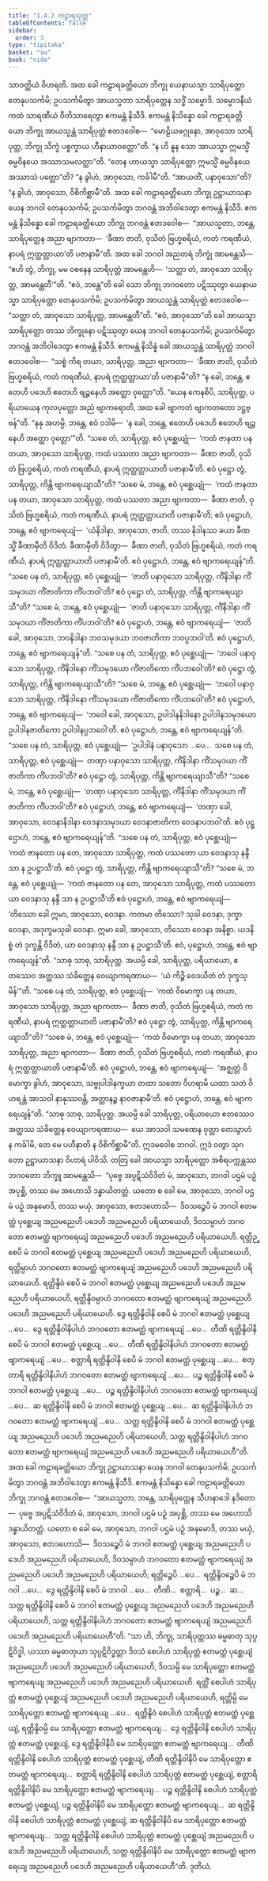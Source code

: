 ```yaml
---
title: "1.4.2 ကဠာရသုတ္တ"
tableOfContents: false
sidebar:
  order: 3
type: "tipitaka"
basket: "su"
book: "nida"
---
```



<DynamicBreadcrumb />

<Division number="32" book="nida">

<Paragraph number="222" book="nida">
သာဝတ္ထိယံ ဝိဟရတိ. အထ ခေါ ကဠာရခတ္တိယော ဘိက္ခု ယေနာယသ္မာ သာရိပုတ္တော တေနုပသင်္ကမိ; ဥပသင်္ကမိတွာ အာယသ္မတာ သာရိပုတ္တေန သဒ္ဓိံ သမ္မောဒိ. သမ္မောဒနီယံ ကထံ သာရဏီယံ ဝီတိသာရေတွာ ဧကမန္တံ နိသီဒိ. ဧကမန္တံ နိသိန္နော ခေါ ကဠာရခတ္တိယော ဘိက္ခု အာယသ္မန္တံ သာရိပုတ္တံ ဧတဒဝေါစ—  “မောဠိယဖဂ္ဂုနော, အာဝုသော သာရိပုတ္တ, ဘိက္ခု သိက္ခံ ပစ္စက္ခာယ ဟီနာယာဝတ္တော”တိ. “န ဟိ နူန သော အာယသ္မာ ဣမသ္မိံ ဓမ္မဝိနယေ အဿာသမလတ္ထာ”တိ.
</Paragraph>

<Paragraph number="223" book="nida">
“တေန ဟာယသ္မာ သာရိပုတ္တော ဣမသ္မိံ ဓမ္မဝိနယေ အဿာသံ ပတ္တော”တိ?
</Paragraph>

<Paragraph number="224" book="nida">
“န ခွါဟံ, အာဝုသော, ကင်္ခါမီ”တိ. “အာယတိံ, ပနာဝုသော”တိ?
</Paragraph>

<Paragraph number="225" book="nida">
“န ခွါဟံ, အာဝုသော, ဝိစိကိစ္ဆာမီ”တိ.
</Paragraph>

<Paragraph number="226" book="nida">
အထ ခေါ ကဠာရခတ္တိယော ဘိက္ခု ဥဋ္ဌာယာသနာ ယေန ဘဂဝါ တေနုပသင်္ကမိ; ဥပသင်္ကမိတွာ ဘဂဝန္တံ အဘိဝါဒေတွာ ဧကမန္တံ နိသီဒိ. ဧကမန္တံ နိသိန္နော ခေါ ကဠာရခတ္တိယော ဘိက္ခု ဘဂဝန္တံ ဧတဒဝေါစ—  “အာယသ္မတာ, ဘန္တေ, သာရိပုတ္တေန အညာ ဗျာကတာ—  ‘ခီဏာ ဇာတိ, ဝုသိတံ ဗြဟ္မစရိယံ, ကတံ ကရဏီယံ, နာပရံ ဣတ္ထတ္တာယာ’တိ ပဇာနာမီ”တိ.
</Paragraph>

<Paragraph number="227" book="nida">
အထ ခေါ ဘဂဝါ အညတရံ ဘိက္ခုံ အာမန္တေသိ—  “ဧဟိ တွံ, ဘိက္ခု, မမ ဝစနေန သာရိပုတ္တံ အာမန္တေဟိ—  ‘သတ္ထာ တံ, အာဝုသော သာရိပုတ္တ, အာမန္တေတီ’”တိ. “ဧဝံ, ဘန္တေ”တိ ခေါ သော ဘိက္ခု ဘဂဝတော ပဋိဿုတွာ ယေနာယသ္မာ သာရိပုတ္တော တေနုပသင်္ကမိ; ဥပသင်္ကမိတွာ အာယသ္မန္တံ သာရိပုတ္တံ ဧတဒဝေါစ—  “သတ္ထာ တံ, အာဝုသော သာရိပုတ္တ, အာမန္တေတီ”တိ. “ဧဝံ, အာဝုသော”တိ ခေါ အာယသ္မာ သာရိပုတ္တော တဿ ဘိက္ခုနော ပဋိဿုတွာ ယေန ဘဂဝါ တေနုပသင်္ကမိ; ဥပသင်္ကမိတွာ ဘဂဝန္တံ အဘိဝါဒေတွာ ဧကမန္တံ နိသီဒိ. ဧကမန္တံ နိသိန္နံ ခေါ အာယသ္မန္တံ သာရိပုတ္တံ ဘဂဝါ ဧတဒဝေါစ—  “သစ္စံ ကိရ တယာ, သာရိပုတ္တ, အညာ ဗျာကတာ—  ‘ခီဏာ ဇာတိ, ဝုသိတံ ဗြဟ္မစရိယံ, ကတံ ကရဏီယံ, နာပရံ ဣတ္ထတ္တာယာ’တိ ပဇာနာမီ”တိ? “န ခေါ, ဘန္တေ, ဧတေဟိ ပဒေဟိ ဧတေဟိ ဗျဉ္ဇနေဟိ အတ္ထော ဝုတ္တော”တိ. “ယေန ကေနစိပိ, သာရိပုတ္တ, ပရိယာယေန ကုလပုတ္တော အညံ ဗျာကရောတိ, အထ ခေါ ဗျာကတံ ဗျာကတတော ဒဋ္ဌဗ္ဗန်”တိ. “နနု အဟမ္ပိ, ဘန္တေ, ဧဝံ ဝဒါမိ—  ‘န ခေါ, ဘန္တေ, ဧတေဟိ ပဒေဟိ ဧတေဟိ ဗျဉ္ဇနေဟိ အတ္ထော ဝုတ္တော’”တိ.
</Paragraph>

<Paragraph number="228" book="nida">
“သစေ တံ, သာရိပုတ္တ, ဧဝံ ပုစ္ဆေယျုံ—  ‘ကထံ ဇာနတာ ပန တယာ, အာဝုသော သာရိပုတ္တ, ကထံ ပဿတာ အညာ ဗျာကတာ—  ခီဏာ ဇာတိ, ဝုသိတံ ဗြဟ္မစရိယံ, ကတံ ကရဏီယံ, နာပရံ ဣတ္ထတ္တာယာတိ ပဇာနာမီ’တိ. ဧဝံ ပုဋ္ဌော တွံ, သာရိပုတ္တ, ကိန္တိ ဗျာကရေယျာသီ”တိ?
</Paragraph>

<Paragraph number="229" book="nida">
“သစေ မံ, ဘန္တေ, ဧဝံ ပုစ္ဆေယျုံ—  ‘ကထံ ဇာနတာ ပန တယာ, အာဝုသော သာရိပုတ္တ, ကထံ ပဿတာ အညာ ဗျာကတာ—  ခီဏာ ဇာတိ, ဝုသိတံ ဗြဟ္မစရိယံ, ကတံ ကရဏီယံ, နာပရံ ဣတ္ထတ္တာယာတိ ပဇာနာမီ’တိ; ဧဝံ ပုဋ္ဌောဟံ, ဘန္တေ, ဧဝံ ဗျာကရေယျံ—  ‘ယံနိဒါနာ, အာဝုသော, ဇာတိ, တဿ နိဒါနဿ ခယာ ခီဏသ္မိံ ခီဏာမှီတိ ဝိဒိတံ. ခီဏာမှီတိ ဝိဒိတွာ—  ခီဏာ ဇာတိ, ဝုသိတံ ဗြဟ္မစရိယံ, ကတံ ကရဏီယံ, နာပရံ ဣတ္ထတ္တာယာတိ ပဇာနာမီ’တိ. ဧဝံ ပုဋ္ဌောဟံ, ဘန္တေ, ဧဝံ ဗျာကရေယျန်”တိ.
</Paragraph>

<Paragraph number="230" book="nida">
“သစေ ပန တံ, သာရိပုတ္တ, ဧဝံ ပုစ္ဆေယျုံ—  ‘ဇာတိ ပနာဝုသော သာရိပုတ္တ, ကိံနိဒါနာ ကိံသမုဒယာ ကိံဇာတိကာ ကိံပဘဝါ’တိ? ဧဝံ ပုဋ္ဌော တံ, သာရိပုတ္တ, ကိန္တိ ဗျာကရေယျာသီ”တိ? “သစေ မံ, ဘန္တေ, ဧဝံ ပုစ္ဆေယျုံ—  ‘ဇာတိ ပနာဝုသော သာရိပုတ္တ, ကိံနိဒါနာ ကိံသမုဒယာ ကိံဇာတိကာ ကိံပဘဝါ’တိ? ဧဝံ ပုဋ္ဌောဟံ, ဘန္တေ, ဧဝံ ဗျာကရေယျံ—  ‘ဇာတိ ခေါ, အာဝုသော, ဘဝနိဒါနာ ဘဝသမုဒယာ ဘဝဇာတိကာ ဘဝပ္ပဘဝါ’တိ. ဧဝံ ပုဋ္ဌောဟံ, ဘန္တေ, ဧဝံ ဗျာကရေယျန်”တိ.
</Paragraph>

<Paragraph number="231" book="nida">
“သစေ ပန တံ, သာရိပုတ္တ, ဧဝံ ပုစ္ဆေယျုံ—  ‘ဘဝေါ ပနာဝုသော သာရိပုတ္တ, ကိံနိဒါနော ကိံသမုဒယော ကိံဇာတိကော ကိံပဘဝေါ’တိ? ဧဝံ ပုဋ္ဌော တွံ, သာရိပုတ္တ, ကိန္တိ ဗျာကရေယျာသီ”တိ? “သစေ မံ, ဘန္တေ, ဧဝံ ပုစ္ဆေယျုံ—  ‘ဘဝေါ ပနာဝုသော သာရိပုတ္တ, ကိံနိဒါနော ကိံသမုဒယော ကိံဇာတိကော ကိံပဘဝေါ’တိ? ဧဝံ ပုဋ္ဌောဟံ, ဘန္တေ, ဧဝံ ဗျာကရေယျံ—  ‘ဘဝေါ ခေါ, အာဝုသော, ဥပါဒါနနိဒါနော ဥပါဒါနသမုဒယော ဥပါဒါနဇာတိကော ဥပါဒါနပ္ပဘဝေါ’တိ. ဧဝံ ပုဋ္ဌောဟံ, ဘန္တေ, ဧဝံ ဗျာကရေယျန်”တိ.
</Paragraph>

<Paragraph number="232" book="nida">
“သစေ ပန တံ, သာရိပုတ္တ, ဧဝံ ပုစ္ဆေယျုံ—  ‘ဥပါဒါနံ ပနာဝုသော …ပေ…  သစေ ပန တံ, သာရိပုတ္တ, ဧဝံ ပုစ္ဆေယျုံ—  တဏှာ ပနာဝုသော သာရိပုတ္တ, ကိံနိဒါနာ ကိံသမုဒယာ ကိံဇာတိကာ ကိံပဘဝါ’တိ? ဧဝံ ပုဋ္ဌော တွံ, သာရိပုတ္တ, ကိန္တိ ဗျာကရေယျာသီ”တိ? “သစေ မံ, ဘန္တေ, ဧဝံ ပုစ္ဆေယျုံ—  ‘တဏှာ ပနာဝုသော သာရိပုတ္တ, ကိံနိဒါနာ ကိံသမုဒယာ ကိံဇာတိကာ ကိံပဘဝါ’တိ? ဧဝံ ပုဋ္ဌောဟံ, ဘန္တေ, ဧဝံ ဗျာကရေယျံ—  ‘တဏှာ ခေါ, အာဝုသော, ဝေဒနာနိဒါနာ ဝေဒနာသမုဒယာ ဝေဒနာဇာတိကာ ဝေဒနာပဘဝါ’တိ. ဧဝံ ပုဋ္ဌောဟံ, ဘန္တေ, ဧဝံ ဗျာကရေယျန်”တိ.
</Paragraph>

<Paragraph number="233" book="nida">
“သစေ ပန တံ, သာရိပုတ္တ, ဧဝံ ပုစ္ဆေယျုံ—  ‘ကထံ ဇာနတော ပန တေ, အာဝုသော သာရိပုတ္တ, ကထံ ပဿတော ယာ ဝေဒနာသု နန္ဒီ သာ န ဥပဋ္ဌာသီ’တိ. ဧဝံ ပုဋ္ဌော တွံ, သာရိပုတ္တ, ကိန္တိ ဗျာကရေယျာသီ”တိ? “သစေ မံ, ဘန္တေ, ဧဝံ ပုစ္ဆေယျုံ—  ‘ကထံ ဇာနတော ပန တေ, အာဝုသော သာရိပုတ္တ, ကထံ ပဿတော ယာ ဝေဒနာသု နန္ဒီ သာ န ဥပဋ္ဌာသီ’တိ ဧဝံ ပုဋ္ဌောဟံ, ဘန္တေ, ဧဝံ ဗျာကရေယျံ—  ‘တိဿော ခေါ ဣမာ, အာဝုသော, ဝေဒနာ. ကတမာ တိဿော? သုခါ ဝေဒနာ, ဒုက္ခာ ဝေဒနာ, အဒုက္ခမသုခါ ဝေဒနာ. ဣမာ ခေါ, အာဝုသော, တိဿော ဝေဒနာ အနိစ္စာ. ယဒနိစ္စံ တံ ဒုက္ခန္တိ ဝိဒိတံ, ယာ ဝေဒနာသု နန္ဒီ သာ န ဥပဋ္ဌာသီ’တိ. ဧဝံ, ပုဋ္ဌောဟံ, ဘန္တေ, ဧဝံ ဗျာကရေယျန်”တိ.
</Paragraph>

<Paragraph number="234" book="nida">
“သာဓု သာဓု, သာရိပုတ္တ. အယမ္ပိ ခေါ, သာရိပုတ္တ, ပရိယာယော, ဧတဿေဝ အတ္ထဿ သံခိတ္တေန ဝေယျာကရဏာယ—  ‘ယံ ကိဉ္စိ ဝေဒယိတံ တံ ဒုက္ခသ္မိန်’”တိ.
</Paragraph>

<Paragraph number="235" book="nida">
“သစေ ပန တံ, သာရိပုတ္တ, ဧဝံ ပုစ္ဆေယျုံ—  ‘ကထံ ဝိမောက္ခာ ပန တယာ, အာဝုသော သာရိပုတ္တ, အညာ ဗျာကတာ—  ခီဏာ ဇာတိ, ဝုသိတံ ဗြဟ္မစရိယံ, ကတံ ကရဏီယံ, နာပရံ ဣတ္ထတ္တာယာတိ ပဇာနာမီ’တိ? ဧဝံ ပုဋ္ဌော တွံ, သာရိပုတ္တ, ကိန္တိ ဗျာကရေယျာသီ”တိ? “သစေ မံ, ဘန္တေ, ဧဝံ ပုစ္ဆေယျုံ—  ‘ကထံ ဝိမောက္ခာ ပန တယာ, အာဝုသော သာရိပုတ္တ, အညာ ဗျာကတာ—  ခီဏာ ဇာတိ, ဝုသိတံ ဗြဟ္မစရိယံ, ကတံ ကရဏီယံ, နာပရံ ဣတ္ထတ္တာယာတိ ပဇာနာမီ’တိ. ဧဝံ ပုဋ္ဌောဟံ, ဘန္တေ, ဧဝံ ဗျာကရေယျံ—  ‘အဇ္ဈတ္တံ ဝိမောက္ခာ ခွါဟံ, အာဝုသော, သဗ္ဗုပါဒါနက္ခယာ တထာ သတော ဝိဟရာမိ ယထာ သတံ ဝိဟရန္တံ အာသဝါ နာနုဿဝန္တိ, အတ္တာနဉ္စ နာဝဇာနာမီ’တိ. ဧဝံ ပုဋ္ဌောဟံ, ဘန္တေ, ဧဝံ ဗျာကရေယျန်”တိ.
</Paragraph>

<Paragraph number="236" book="nida">
“သာဓု သာဓု, သာရိပုတ္တ. အယမ္ပိ ခေါ သာရိပုတ္တ, ပရိယာယော ဧတဿေဝ အတ္ထဿ သံခိတ္တေန ဝေယျာကရဏာယ—  ယေ အာသဝါ သမဏေန ဝုတ္တာ တေသွာဟံ န ကင်္ခါမိ, တေ မေ ပဟီနာတိ န ဝိစိကိစ္ဆာမီ”တိ. ဣဒမဝေါစ ဘဂဝါ. ဣဒံ ဝတွာ သုဂတော ဥဋ္ဌာယာသနာ ဝိဟာရံ ပါဝိသိ.
</Paragraph>

<Paragraph number="237" book="nida">
တတြ ခေါ အာယသ္မာ သာရိပုတ္တော အစိရပက္ကန္တဿ ဘဂဝတော ဘိက္ခူ အာမန္တေသိ—  “ပုဗ္ဗေ အပ္ပဋိသံဝိဒိတံ မံ, အာဝုသော, ဘဂဝါ ပဌမံ ပဉှံ အပုစ္ဆိ, တဿ မေ အဟောသိ ဒန္ဓာယိတတ္တံ. ယတော စ ခေါ မေ, အာဝုသော, ဘဂဝါ ပဌမံ ပဉှံ အနုမောဒိ, တဿ မယှံ, အာဝုသော, ဧတဒဟောသိ—  ဒိဝသဉ္စေပိ မံ ဘဂဝါ ဧတမတ္ထံ ပုစ္ဆေယျ အညမညေဟိ ပဒေဟိ အညမညေဟိ ပရိယာယေဟိ, ဒိဝသမ္ပာဟံ ဘဂဝတော ဧတမတ္ထံ ဗျာကရေယျံ အညမညေဟိ ပဒေဟိ အညမညေဟိ ပရိယာယေဟိ. ရတ္တိဉ္စေပိ မံ ဘဂဝါ ဧတမတ္ထံ ပုစ္ဆေယျ အညမညေဟိ ပဒေဟိ အညမညေဟိ ပရိယာယေဟိ, ရတ္တိမ္ပာဟံ ဘဂဝတော ဧတမတ္ထံ ဗျာကရေယျံ အညမညေဟိ ပဒေဟိ အညမညေဟိ ပရိယာယေဟိ. ရတ္တိန္ဒိဝံ စေပိ မံ ဘဂဝါ ဧတမတ္ထံ ပုစ္ဆေယျ အညမညေဟိ ပဒေဟိ အညမညေဟိ ပရိယာယေဟိ, ရတ္တိန္ဒိဝမ္ပာဟံ ဘဂဝတော ဧတမတ္ထံ ဗျာကရေယျံ အညမညေဟိ ပဒေဟိ အညမညေဟိ ပရိယာယေဟိ. ဒွေ ရတ္တိန္ဒိဝါနိ စေပိ မံ ဘဂဝါ ဧတမတ္ထံ ပုစ္ဆေယျ …ပေ…  ဒွေ ရတ္တိန္ဒိဝါနိပါဟံ ဘဂဝတော ဧတမတ္ထံ ဗျာကရေယျံ …ပေ…  တီဏိ ရတ္တိန္ဒိဝါနိ စေပိ မံ ဘဂဝါ ဧတမတ္ထံ ပုစ္ဆေယျ …ပေ…  တီဏိ ရတ္တိန္ဒိဝါနိပါဟံ ဘဂဝတော ဧတမတ္ထံ ဗျာကရေယျံ …ပေ…  စတ္တာရိ ရတ္တိန္ဒိဝါနိ စေပိ မံ ဘဂဝါ ဧတမတ္ထံ ပုစ္ဆေယျ …ပေ…  စတ္တာရိ ရတ္တိန္ဒိဝါနိပါဟံ ဘဂဝတော ဧတမတ္ထံ ဗျာကရေယျံ …ပေ…  ပဉ္စ ရတ္တိန္ဒိဝါနိ စေပိ မံ ဘဂဝါ ဧတမတ္ထံ ပုစ္ဆေယျ …ပေ…  ပဉ္စ ရတ္တိန္ဒိဝါနိပါဟံ ဘဂဝတော ဧတမတ္ထံ ဗျာကရေယျံ …ပေ…  ဆ ရတ္တိန္ဒိဝါနိ စေပိ မံ ဘဂဝါ ဧတမတ္ထံ ပုစ္ဆေယျ …ပေ…  ဆ ရတ္တိန္ဒိဝါနိပါဟံ ဘဂဝတော ဧတမတ္ထံ ဗျာကရေယျံ …ပေ…  သတ္တ ရတ္တိန္ဒိဝါနိ စေပိ မံ ဘဂဝါ ဧတမတ္ထံ ပုစ္ဆေယျ အညမညေဟိ ပဒေဟိ အညမညေဟိ ပရိယာယေဟိ, သတ္တ ရတ္တိန္ဒိဝါနိပါဟံ ဘဂဝတော ဧတမတ္ထံ ဗျာကရေယျံ အညမညေဟိ ပဒေဟိ အညမညေဟိ ပရိယာယေဟီ”တိ.
</Paragraph>

<Paragraph number="238" book="nida">
အထ ခေါ ကဠာရခတ္တိယော ဘိက္ခု ဥဋ္ဌာယာသနာ ယေန ဘဂဝါ တေနုပသင်္ကမိ; ဥပသင်္ကမိတွာ ဘဂဝန္တံ အဘိဝါဒေတွာ ဧကမန္တံ နိသီဒိ. ဧကမန္တံ နိသိန္နော ခေါ ကဠာရခတ္တိယော ဘိက္ခု ဘဂဝန္တံ ဧတဒဝေါစ—  “အာယသ္မတာ, ဘန္တေ, သာရိပုတ္တေန သီဟနာဒေါ နဒိတော—  ပုဗ္ဗေ အပ္ပဋိသံဝိဒိတံ မံ, အာဝုသော, ဘဂဝါ ပဌမံ ပဉှံ အပုစ္ဆိ, တဿ မေ အဟောသိ ဒန္ဓာယိတတ္တံ. ယတော စ ခေါ မေ, အာဝုသော, ဘဂဝါ ပဌမံ ပဉှံ အနုမောဒိ, တဿ မယှံ, အာဝုသော, ဧတဒဟောသိ—  ဒိဝသဉ္စေပိ မံ ဘဂဝါ ဧတမတ္ထံ ပုစ္ဆေယျ အညမညေဟိ ပဒေဟိ အညမညေဟိ ပရိယာယေဟိ, ဒိဝသမ္ပာဟံ ဘဂဝတော ဧတမတ္ထံ ဗျာကရေယျံ အညမညေဟိ ပဒေဟိ အညမညေဟိ ပရိယာယေဟိ; ရတ္တိဉ္စေပိ …ပေ…  ရတ္တိန္ဒိဝဉ္စေပိ မံ ဘဂဝါ …ပေ…  ဒွေ ရတ္တိန္ဒိဝါနိ စေပိ မံ ဘဂဝါ …ပေ…  တီဏိ…  စတ္တာရိ…  ပဉ္စ…  ဆ…  သတ္တ ရတ္တိန္ဒိဝါနိ စေပိ မံ ဘဂဝါ ဧတမတ္ထံ ပုစ္ဆေယျ အညမညေဟိ ပဒေဟိ အညမညေဟိ ပရိယာယေဟိ, သတ္တ ရတ္တိန္ဒိဝါနိပါဟံ ဘဂဝတော ဧတမတ္ထံ ဗျာကရေယျံ အညမညေဟိ ပဒေဟိ အညမညေဟိ ပရိယာယေဟီ”တိ.
</Paragraph>

<Paragraph number="239" book="nida">
“သာ ဟိ, ဘိက္ခု, သာရိပုတ္တဿ ဓမ္မဓာတု သုပ္ပဋိဝိဒ္ဓါ, ယဿာ ဓမ္မဓာတုယာ သုပ္ပဋိဝိဒ္ဓတ္တာ ဒိဝသံ စေပါဟံ သာရိပုတ္တံ ဧတမတ္ထံ ပုစ္ဆေယျံ အညမညေဟိ ပဒေဟိ အညမညေဟိ ပရိယာယေဟိ, ဒိဝသမ္ပိ မေ သာရိပုတ္တော ဧတမတ္ထံ ဗျာကရေယျ အညမညေဟိ ပဒေဟိ အညမညေဟိ ပရိယာယေဟိ. ရတ္တိံ စေပါဟံ သာရိပုတ္တံ ဧတမတ္ထံ ပုစ္ဆေယျံ အညမညေဟိ ပဒေဟိ အညမညေဟိ ပရိယာယေဟိ, ရတ္တိမ္ပိ မေ သာရိပုတ္တော ဧတမတ္ထံ ဗျာကရေယျ …ပေ…  ရတ္တိန္ဒိဝံ စေပါဟံ သာရိပုတ္တံ ဧတမတ္ထံ ပုစ္ဆေယျံ, ရတ္တိန္ဒိဝမ္ပိ မေ သာရိပုတ္တော ဧတမတ္ထံ ဗျာကရေယျ…  ဒွေ ရတ္တိန္ဒိဝါနိ စေပါဟံ သာရိပုတ္တံ ဧတမတ္ထံ ပုစ္ဆေယျံ, ဒွေ ရတ္တိန္ဒိဝါနိပိ မေ သာရိပုတ္တော ဧတမတ္ထံ ဗျာကရေယျ…  တီဏိ ရတ္တိန္ဒိဝါနိ စေပါဟံ သာရိပုတ္တံ ဧတမတ္ထံ ပုစ္ဆေယျံ, တီဏိ ရတ္တိန္ဒိဝါနိပိ မေ သာရိပုတ္တော ဧတမတ္ထံ ဗျာကရေယျ…  စတ္တာရိ ရတ္တိန္ဒိဝါနိ စေပါဟံ သာရိပုတ္တံ ဧတမတ္ထံ ပုစ္ဆေယျံ, စတ္တာရိ ရတ္တိန္ဒိဝါနိပိ မေ သာရိပုတ္တော ဧတမတ္ထံ ဗျာကရေယျ…  ပဉ္စ ရတ္တိန္ဒိဝါနိ စေပါဟံ သာရိပုတ္တံ ဧတမတ္ထံ ပုစ္ဆေယျံ, ပဉ္စ ရတ္တိန္ဒိဝါနိပိ မေ သာရိပုတ္တော ဧတမတ္ထံ ဗျာကရေယျ…  ဆ ရတ္တိန္ဒိဝါနိ စေပါဟံ သာရိပုတ္တံ ဧတမတ္ထံ ပုစ္ဆေယျံ, ဆ ရတ္တိန္ဒိဝါနိပိ မေ သာရိပုတ္တော ဧတမတ္ထံ ဗျာကရေယျ…  သတ္တ ရတ္တိန္ဒိဝါနိ စေပါဟံ သာရိပုတ္တံ ဧတမတ္ထံ ပုစ္ဆေယျံ အညမညေဟိ ပဒေဟိ အညမညေဟိ ပရိယာယေဟိ, သတ္တ ရတ္တိန္ဒိဝါနိပိ မေ သာရိပုတ္တော ဧတမတ္ထံ ဗျာကရေယျ အညမညေဟိ ပဒေဟိ အညမညေဟိ ပရိယာယေဟီ”တိ.

</Paragraph>
</Division>

<Paragraph number="240" type="center" book="nida">
ဒုတိယံ.
</Paragraph>